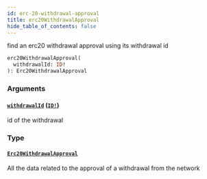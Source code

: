 ```yaml
---
id: erc-20-withdrawal-approval
title: erc20WithdrawalApproval
hide_table_of_contents: false
---
```



find an erc20 withdrawal approval using its withdrawal id

```graphql
erc20WithdrawalApproval(
  withdrawalId: ID!
): Erc20WithdrawalApproval
```


### Arguments

#### [`withdrawalId`](#) ([`ID!`](/docs/testnet/graphql/scalars/id))

id of the withdrawal


### Type

#### [`Erc20WithdrawalApproval`](/docs/testnet/graphql/objects/erc-20-withdrawal-approval)

All the data related to the approval of a withdrawal from the network




